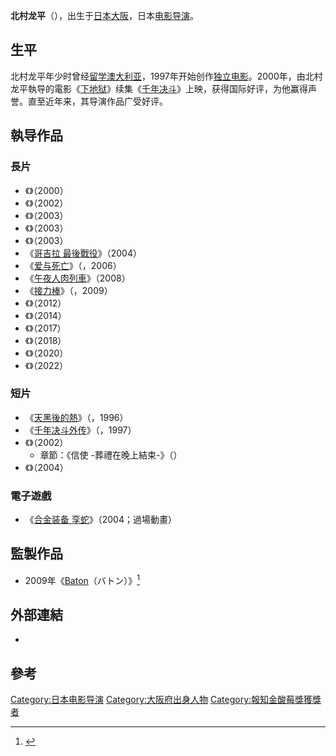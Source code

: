 {{Infobox person
|name = 北村龙平
|image = kitamura.jpg
|caption =
|birth_date = {{Birth date and age|1969|5|30}}
|birth_place = [[日本|日本]],[[大阪市|大阪市]]
|death_date =
|death_place =
|occupation = 導演
}}
'''北村龙平'''（{{bd|1969年|5月30日|catIdx=Kitamura, Ryuhei}}），出生于[[日本|日本]][[大阪市|大阪]]，日本[[电影导演|电影导演]]。

==生平==
北村龙平年少时曾经[[留学|留学]][[澳大利亚|澳大利亚]]，1997年开始创作[[独立电影|独立电影]]。2000年，由北村龙平執导的電影《[[下地狱|下地狱]]》续集《[[千年决斗|千年决斗]]》上映，获得国际好评，为他赢得声誉。直至近年来，其导演作品广受好评。

==執导作品==
===長片===
* 《{{link-ja|生死相對|VERSUS (映画)}}》（2000）
* 《{{link-ja|死者回歸|ALIVE (映画)}}》（2002）
* 《{{link-ja|荒神 (電影)|Aragami (film)|荒神}}》（2003）
* 《{{link-ja|少女杀手阿墨 (電影)|あずみ (映画)|少女杀手阿墨}}》（2003）
* 《{{link-ja|心魔大审判|スカイハイ (漫画)}}》（2003）
* 《[[哥吉拉_最後戰役|哥吉拉 最後戰役]]》（2004）
* 《[[爱与死亡|爱与死亡]]》（{{lang|ja|LOVE DEATH}}，2006）
* 《[[午夜人肉列車|午夜人肉列車]]》（2008）
* 《[[接力棒_(電影)|接力棒]]》（{{lang|ja|BATON}}，2009）
* 《{{le|無人生還 (2012年電影)|No One Lives|無人生還}}》（2012）
* 《{{link-ja|世紀怪盜：魯邦三世|ルパン三世 (2014年の映画)}}》（2014）
* 《{{le|極限獵殺|No One Lives}}》（2017）
* 《{{le|噩夢影院|Nightmare Cinema}}》（2018）
* 《{{le|奪命守門人|The Doorman (2020 film)}}》（2020）
* 《{{link-ja|天魔莊的三姐妹|天間荘の三姉妹_スカイハイ#映画}}》（2022）

===短片===
* 《[[天黑後的熱|天黑後的熱]]》（{{lang|ja|heat after dark}}，1996）
* 《[[千年决斗外传|千年决斗外传]]》（{{lang|ja|ダウン・トゥ・ヘル}}，1997）
* 《{{link-ja|果醬 (電影)|Jam Films|果醬}}》（2002）
** 章節：《信使 -葬禮在晚上結束-》（{{lang|ja|the messenger -弔いは夜の果てで-}}）
* 《{{le|朗基努斯之枪 (电影)|Longinus (film)|朗基努斯之枪}}》（2004）

===電子遊戲===
* 《[[合金装备_孪蛇|合金装备 孪蛇]]》（2004；過場動畫）

==監製作品==
*2009年《[[Baton|Baton]]（バトン）》<ref>{{Cite web |url=http://news.mtime.com/2009/03/13/1406066.html |title=岩井俊二首部动画作品《BATON》 上户彩献声 |accessdate=2013-09-02 |archive-date=2011-12-19 |archive-url=https://web.archive.org/web/20111219034120/http://news.mtime.com/2009/03/13/1406066.html |dead-url=no }}</ref>

==外部連結==
* {{imdb name | id=0457565 | name=北村龍平}}

==參考==
<references/>

{{Authority control}}
{{DEFAULTSORT:Kitamura, Ryuhei}}

[[Category:日本电影导演|Category:日本电影导演]]
[[Category:大阪府出身人物|Category:大阪府出身人物]]
[[Category:報知金酸莓獎獲獎者|Category:報知金酸莓獎獲獎者]]